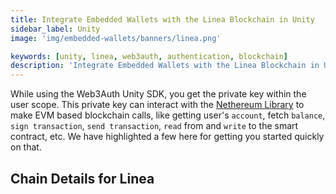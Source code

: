 ```yaml
---
title: Integrate Embedded Wallets with the Linea Blockchain in Unity
sidebar_label: Unity
image: 'img/embedded-wallets/banners/linea.png'

keywords: [unity, linea, web3auth, authentication, blockchain]
description: 'Integrate Embedded Wallets with the Linea Blockchain in Unity | Embedded Wallets'
---
```



While using the Web3Auth Unity SDK, you get the private key within the user scope. This private key can interact with the [Nethereum Library](https://nethereum.com/) to make EVM based blockchain calls, like getting user's `account`, fetch `balance`, `sign transaction`, `send transaction`, `read` from and `write` to the smart contract, etc. We have highlighted a few here for getting you started quickly on that.

## Chain Details for Linea

<ChainDetailsLinea />

<EVMInteraction />
